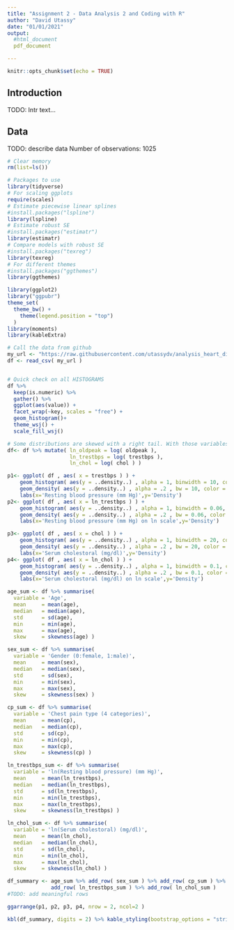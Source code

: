 ```yaml
---
title: "Assignment 2 - Data Analysis 2 and Coding with R"
author: "David Utassy"
date: "01/01/2021"
output: 
  #html_document
  pdf_document

---
```


```r
knitr::opts_chunk$set(echo = TRUE)
```

## Introduction

TODO: Intr text...

## Data

TODO: describe data
Number of observations: 1025

```r
# Clear memory
rm(list=ls())

# Packages to use
library(tidyverse)
# For scaling ggplots
require(scales)
# Estimate piecewise linear splines
#install.packages("lspline")
library(lspline)
# Estimate robust SE
#install.packages("estimatr")
library(estimatr)
# Compare models with robust SE
#install.packages("texreg")
library(texreg)
# For different themes
#install.packages("ggthemes")
library(ggthemes)

library(ggplot2)
library("ggpubr")
theme_set(
  theme_bw() +
    theme(legend.position = "top")
  )
library(moments)
library(kableExtra)

# Call the data from github
my_url <- "https://raw.githubusercontent.com/utassydv/analysis_heart_disease/main/data/raw/heart.csv"
df <- read_csv( my_url )


# Quick check on all HISTOGRAMS
df %>%
  keep(is.numeric) %>% 
  gather() %>% 
  ggplot(aes(value)) +
  facet_wrap(~key, scales = "free") +
  geom_histogram()+
  theme_wsj() + 
  scale_fill_wsj()

# Some distributions are skewed with a right tail. With those variables it worths to make a log transformation.
df<- df %>% mutate( ln_oldpeak = log( oldpeak ),
                    ln_trestbps = log( trestbps ),
                    ln_chol = log( chol ) )

p1<- ggplot( df , aes( x = trestbps ) ) +
    geom_histogram( aes(y = ..density..) , alpha = 1, binwidth = 10, color = 'black', fill = 'white') +
    geom_density( aes(y = ..density..) , alpha = .2 , bw = 10, color = 'black', fill="#FF6666") +
    labs(x='Resting blood pressure (mm Hg)',y='Density')
p2<- ggplot( df , aes( x = ln_trestbps ) ) +
    geom_histogram( aes(y = ..density..) , alpha = 1, binwidth = 0.06, color = 'black', fill = 'white') +
    geom_density( aes(y = ..density..) , alpha = .2 , bw = 0.06, color = 'black', fill="#56B4E9") +
    labs(x='Resting blood pressure (mm Hg) on ln scale',y='Density')

p3<- ggplot( df , aes( x = chol ) ) +
    geom_histogram( aes(y = ..density..) , alpha = 1, binwidth = 20, color = 'black', fill = 'white') +
    geom_density( aes(y = ..density..) , alpha = .2 , bw = 20, color = 'black', fill="#FF6666") +
    labs(x='Serum cholestoral (mg/dl)',y='Density')
p4<- ggplot( df , aes( x = ln_chol ) ) +
    geom_histogram( aes(y = ..density..) , alpha = 1, binwidth = 0.1, color = 'black', fill = 'white') +
    geom_density( aes(y = ..density..) , alpha = .2 , bw = 0.1, color = 'black', fill="#56B4E9") +
    labs(x='Serum cholestoral (mg/dl) on ln scale',y='Density')

age_sum <- df %>% summarise(
  variable = 'Age',
  mean     = mean(age),
  median   = median(age),
  std      = sd(age),
  min      = min(age),
  max      = max(age),
  skew     = skewness(age) )

sex_sum <- df %>% summarise(
  variable = 'Gender (0:female, 1:male)',
  mean     = mean(sex),
  median   = median(sex),
  std      = sd(sex),
  min      = min(sex),
  max      = max(sex),
  skew     = skewness(sex) )

cp_sum <- df %>% summarise(
  variable = 'Chest pain type (4 categories)',
  mean     = mean(cp),
  median   = median(cp),
  std      = sd(cp),
  min      = min(cp),
  max      = max(cp),
  skew     = skewness(cp) )

ln_trestbps_sum <- df %>% summarise(
  variable = 'ln(Resting blood pressure) (mm Hg)',
  mean     = mean(ln_trestbps),
  median   = median(ln_trestbps),
  std      = sd(ln_trestbps),
  min      = min(ln_trestbps),
  max      = max(ln_trestbps),
  skew     = skewness(ln_trestbps) )

ln_chol_sum <- df %>% summarise(
  variable = 'ln(Serum cholestoral) (mg/dl)',
  mean     = mean(ln_chol),
  median   = median(ln_chol),
  std      = sd(ln_chol),
  min      = min(ln_chol),
  max      = max(ln_chol),
  skew     = skewness(ln_chol) )

df_summary <- age_sum %>% add_row( sex_sum ) %>% add_row( cp_sum ) %>% 
              add_row( ln_trestbps_sum ) %>% add_row( ln_chol_sum )
#TODO: add meaningful rows
```

```r
ggarrange(p1, p2, p3, p4, nrow = 2, ncol=2 )
```

```r
kbl(df_summary, digits = 2) %>% kable_styling(bootstrap_options = "striped", full_width = F, position = "center")
```



